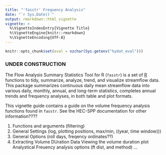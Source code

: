 ```yaml
---
title: "'fasstr' Frequency Analysis"
date: "`r Sys.Date()`"
output: rmarkdown::html_vignette
vignette: >
  %\VignetteIndexEntry{Vignette Title}
  %\VignetteEngine{knitr::rmarkdown}
  %\VignetteEncoding{UTF-8}
---
```


```r
knitr::opts_chunk$set(eval = nzchar(Sys.getenv("hydat_eval")))
```

### UNDER CONSTRUCTION


The Flow Analysis Summary Statistics Tool for R (`fasstr`) is a set of [R](http://www.r-project.org) functions to tidy, summarize, analyze, trend, and visualize streamflow data. This package summarizes continuous daily mean streamflow data into various daily, monthly, annual, and long-term statistics, completes annual trends and frequency analyses, in both table and plot formats.

This vignette guide contains a guide on the volume frequency analysis functions found in `fasstr`.
See the HEC-SPP documentation for other information????

1. Functions and arguments (filtering)
2. General Settings (log, plotting positions,  max/min, ((year, time window)))
3. General Options (roll days, freqency ordinates??)
4. Extracting Volume DUration Data
Viewing the volume duration plot
Analystical Freuency analysis options (ft dist, and method)
...



